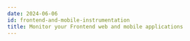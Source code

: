```yaml
---
date: 2024-06-06
id: frontend-and-mobile-instrumentation
title: Monitor your Frontend web and mobile applications
---
```



<DocCardContainer>

<DocCard
    title="📄️ Web Vitals"
    description="Monitor your application's web vitals using SigNoz"
    href="/docs/frontend-monitoring/opentelemetry-web-vitals"
/>

<DocCard
    title="📄️ Swift UI"
    description="Send events from your Swift iOS Mobile App to SigNoz."
    href="/docs/instrumentation/mobile-instrumentation/opentelemetry-swiftUi"
/>

<DocCard
    title="📄️ Java"
    description="Send events from your Java Android Mobile App to SigNoz."
    href="/docs/instrumentation/mobile-instrumentation/opentelemetry-java"
/>

<DocCard
    title="📄️ Kotlin"
    description="Send events from your Kotlin Android Mobile App to SigNoz."
    href="/docs/instrumentation/mobile-instrumentation/opentelemetry-kotlin"
/>

<DocCard
    title="📄️ Flutter"
    description="Send events from your Flutter Android/iOS Mobile App to SigNoz."
    href="/docs/instrumentation/mobile-instrumentation/opentelemetry-flutter"
/>

</DocCardContainer>